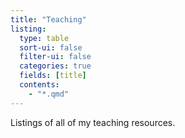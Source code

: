 ```yaml
---
title: "Teaching"
listing:
  type: table
  sort-ui: false
  filter-ui: false
  categories: true
  fields: [title]
  contents:
    - "*.qmd"
---
```


Listings of all of my teaching resources.